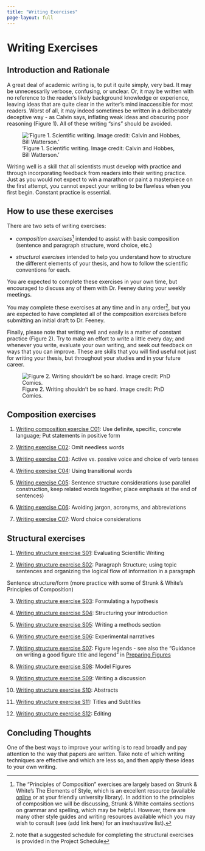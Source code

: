 ```yaml
---
title: "Writing Exercises"
page-layout: full
---
```


# Writing Exercises

## Introduction and Rationale

A great deal of academic writing is, to put it quite simply, very bad. It may be unnecessarily verbose, confusing, or unclear. Or, it may be written with no reference to the reader’s likely background knowledge or experience, leaving ideas that are quite clear in the writer’s mind inaccessible for most readers. Worst of all, it may indeed sometimes be written in a deliberately deceptive way - as Calvin says, inflating weak ideas and obscuring poor reasoning (Figure 1). All of these writing “sins” should be avoided.

!['Figure 1. Scientific writing. Image credit: Calvin and Hobbes, Bill Watterson.'](images/writing.png){fig-alt="Calvin and Hobbes cartoon" fig-align="center"}

Writing well is a skill that all scientists must develop with practice and through incorporating feedback from readers into their writing practice. Just as you would not expect to win a marathon or paint a masterpiece on the first attempt, you cannot expect your writing to be flawless when you first begin. Constant practice is essential.

## How to use these exercises

There are two sets of writing exercises: 

- *composition exercises*^[The “Principles of Composition” exercises are largely based on Strunk &amp; White’s The Elements of Style, which is an excellent resource (available <a href="http://www.gutenberg.org/ebooks/37134">online</a> or at your friendly university library). In addition to the principles of composition we will be discussing, Strunk &amp; White contains sections on grammar and spelling, which may be helpful. However, there are many other style guides and writing resources available which you may wish to consult (see (add link here) for an inexhaustive list).] intended to assist with basic composition (sentence and paragraph structure, word choice, etc.)

- *structural exercises* intended to help you understand how to structure the different elements of your thesis, and how to follow the scientific conventions for each. 

You are expected to complete these exercises in your own time, but encouraged to discuss any of them with Dr. Feeney during your weekly meetings. 

::: callout-important

You may complete these exercises at any time and in any order^[note that a suggested schedule for completing the structural exercises is provided in the Project Schedule], but you are expected to have completed all of the composition exercises before submitting an initial draft to Dr. Feeney.

:::

Finally, please note that writing well and easily is a matter of constant practice (Figure 2). Try to make an effort to write a little every day; and whenever you write, evaluate your own writing, and seek out feedback on ways that you can improve. These are skills that you will find useful not just for writing your thesis, but throughout your studies and in your future career.

![Figure 2. Writing shouldn’t be so hard. Image credit: PhD Comics.](images/writing2.png){fig-alt="PhD Comics cartoon about the difficulty of writing" fig-align="center"}

## Composition exercises

1.  [Writing composition exercise C01](./assets/WritingExercises/C01.docx): Use definite, specific, concrete language; Put statements in positive form

2.  [Writing exercise C02](./assets/WritingExercises/C02.docx): Omit needless words

3.  [Writing exercise C03](./assets/WritingExercises/C03.docx): Active vs. passive voice and choice of verb tenses

4.  [Writing exercise C04](./assets/WritingExercises/C04.docx): Using transitional words

5.  [Writing exercise C05](./assets/WritingExercises/C05.docx): Sentence structure considerations (use parallel construction, keep related words together, place emphasis at the end of sentences)

6.  [Writing exercise C06](./assets/WritingExercises/C06.docx): Avoiding jargon, acronyms, and abbreviations

7.  [Writing exercise C07](./assets/WritingExercises/C07.docx): Word choice considerations




## Structural exercises

1. [Writing structure exercise S01](./assets/WritingExercises/S01.docx): Evaluating Scientific Writing

2. [Writing structure exercise S02](./assets/WritingExercises/Ss02.docx): Paragraph Structure; using topic sentences and organizing the logical flow of information in a paragraph

Sentence structure/form (more practice with some of Strunk & White's Principles of Composition)

3. [Writing structure exercise S03](./assets/WritingExercises/S03.docx): Formulating a hypothesis 

4. [Writing structure exercise S04](./assets/WritingExercises/S04.docx): Structuring your introduction 

5. [Writing structure exercise S05](./assets/WritingExercises/S05.docx): Writing a methods section

6. [Writing structure exercise S06](./assets/WritingExercises/S06.docx): Experimental narratives

7. [Writing structure exercise S07](./assets/WritingExercises/S07.docx): Figure legends - see also the "Guidance on writing a good figure title and legend" in [Preparing Figures](./figures.qmd)

8. [Writing structure exercise S08](./assets/WritingExercises/S08.docx): Model Figures

9. [Writing structure exercise S09](./assets/WritingExercises/S09.docx): Writing a discussion

10. [Writing structure exercise S10](./assets/WritingExercises/S10.docx): Abstracts

11. [Writing structure exercise S11](./assets/WritingExercises/S11.docx): Titles and Subtitles

12. [Writing structure exercise S12](./assets/WritingExercises/S12.docx): Editing

## Concluding Thoughts

One of the best ways to improve your writing is to read broadly and pay attention to the way that papers are written. Take note of which writing techniques are effective and which are less so, and then apply these ideas to your own writing.